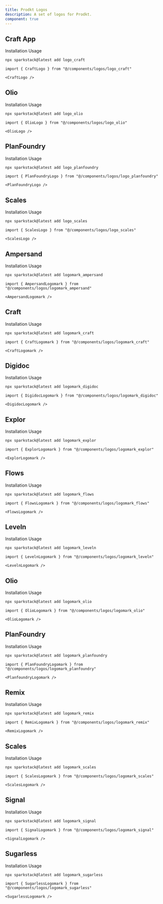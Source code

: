 ```yaml
---
title: Prodkt Logos
description: A set of logos for Prodkt.
component: true
---
```


## Craft App

<ComponentPreview name="logo_craft-demo" description="The Craft logo." />

<Tabs defaultValue="installation">

<TabsList>
  <TabsTrigger value="installation">Installation</TabsTrigger>
  <TabsTrigger value="usage">Usage</TabsTrigger>
</TabsList>

<TabsContent value="installation">

```bash
npx sparkstack@latest add logo_craft
```

</TabsContent>

<TabsContent value="usage">

```tsx
import { CraftLogo } from "@/components/logos/logo_craft"
```

```tsx
<CraftLogo />
```

</TabsContent>

</Tabs>

## Olio

<ComponentPreview name="logo_olio-demo" description="The Olio logo." />

<Tabs defaultValue="installation">

<TabsList>
  <TabsTrigger value="installation">Installation</TabsTrigger>
  <TabsTrigger value="usage">Usage</TabsTrigger>
</TabsList>

<TabsContent value="installation">

```bash
npx sparkstack@latest add logo_olio
```

</TabsContent>

<TabsContent value="usage">

```tsx
import { OlioLogo } from "@/components/logos/logo_olio"
```

```tsx
<OlioLogo />
```

</TabsContent>

</Tabs>

## PlanFoundry

<ComponentPreview
  name="logo_planfoundry-demo"
  description="The PlanFoundry logo."
/>

<Tabs defaultValue="installation">

<TabsList>
  <TabsTrigger value="installation">Installation</TabsTrigger>
  <TabsTrigger value="usage">Usage</TabsTrigger>
</TabsList>

<TabsContent value="installation">

```bash
npx sparkstack@latest add logo_planfoundry
```

</TabsContent>

<TabsContent value="usage">

```tsx
import { PlanFoundryLogo } from "@/components/logos/logo_planfoundry"
```

```tsx
<PlanFoundryLogo />
```

</TabsContent>

</Tabs>

## Scales

<ComponentPreview name="logo_scales-demo" description="The Scales logo." />

<Tabs defaultValue="installation">

<TabsList>
  <TabsTrigger value="installation">Installation</TabsTrigger>
  <TabsTrigger value="usage">Usage</TabsTrigger>
</TabsList>

<TabsContent value="installation">

```bash
npx sparkstack@latest add logo_scales
```

</TabsContent>

<TabsContent value="usage">

```tsx
import { ScalesLogo } from "@/components/logos/logo_scales"
```

```tsx
<ScalesLogo />
```

</TabsContent>

</Tabs>

## Ampersand

<ComponentPreview
  name="logomark_ampersand-demo"
  description="The Ampersand logomark."
/>

<Tabs defaultValue="installation">

<TabsList>
  <TabsTrigger value="installation">Installation</TabsTrigger>
  <TabsTrigger value="usage">Usage</TabsTrigger>
</TabsList>

<TabsContent value="installation">

```bash
npx sparkstack@latest add logomark_ampersand
```

</TabsContent>

<TabsContent value="usage">

```tsx
import { AmpersandLogomark } from "@/components/logos/logomark_ampersand"
```

```tsx
<AmpersandLogomark />
```

</TabsContent>

</Tabs>

## Craft

<ComponentPreview
  name="logomark_craft-demo"
  description="The Craft logomark."
/>

<Tabs defaultValue="installation">

<TabsList>
  <TabsTrigger value="installation">Installation</TabsTrigger>
  <TabsTrigger value="usage">Usage</TabsTrigger>
</TabsList>

<TabsContent value="installation">

```bash
npx sparkstack@latest add logomark_craft
```

</TabsContent>

<TabsContent value="usage">

```tsx
import { CraftLogomark } from "@/components/logos/logomark_craft"
```

```tsx
<CraftLogomark />
```

</TabsContent>

</Tabs>

## Digidoc

<ComponentPreview
  name="logomark_digidoc-demo"
  description="The Digidoc logomark."
/>

<Tabs defaultValue="installation">

<TabsList>
  <TabsTrigger value="installation">Installation</TabsTrigger>
  <TabsTrigger value="usage">Usage</TabsTrigger>
</TabsList>

<TabsContent value="installation">

```bash
npx sparkstack@latest add logomark_digidoc
```

</TabsContent>

<TabsContent value="usage">

```tsx
import { DigidocLogomark } from "@/components/logos/logomark_digidoc"
```

```tsx
<DigidocLogomark />
```

</TabsContent>

</Tabs>

## Explor

<ComponentPreview
  name="logomark_explor-demo"
  description="The Explor logomark."
/>

<Tabs defaultValue="installation">

<TabsList>
  <TabsTrigger value="installation">Installation</TabsTrigger>
  <TabsTrigger value="usage">Usage</TabsTrigger>
</TabsList>

<TabsContent value="installation">

```bash
npx sparkstack@latest add logomark_explor
```

</TabsContent>

<TabsContent value="usage">

```tsx
import { ExplorLogomark } from "@/components/logos/logomark_explor"
```

```tsx
<ExplorLogomark />
```

</TabsContent>

</Tabs>

## Flows

<ComponentPreview
  name="logomark_flows-demo"
  description="The Flows logomark."
/>

<Tabs defaultValue="installation">

<TabsList>
  <TabsTrigger value="installation">Installation</TabsTrigger>
  <TabsTrigger value="usage">Usage</TabsTrigger>
</TabsList>

<TabsContent value="installation">

```bash
npx sparkstack@latest add logomark_flows
```

</TabsContent>

<TabsContent value="usage">

```tsx
import { FlowsLogomark } from "@/components/logos/logomark_flows"
```

```tsx
<FlowsLogomark />
```

</TabsContent>

</Tabs>

## Leveln

<ComponentPreview
  name="logomark_leveln-demo"
  description="The Leveln logomark."
/>

<Tabs defaultValue="installation">

<TabsList>
  <TabsTrigger value="installation">Installation</TabsTrigger>
  <TabsTrigger value="usage">Usage</TabsTrigger>
</TabsList>

<TabsContent value="installation">

```bash
npx sparkstack@latest add logomark_leveln
```

</TabsContent>

<TabsContent value="usage">

```tsx
import { LevelnLogomark } from "@/components/logos/logomark_leveln"
```

```tsx
<LevelnLogomark />
```

</TabsContent>

</Tabs>

## Olio

<ComponentPreview name="logomark_olio-demo" description="The Olio logomark." />

<Tabs defaultValue="installation">

<TabsList>
  <TabsTrigger value="installation">Installation</TabsTrigger>
  <TabsTrigger value="usage">Usage</TabsTrigger>
</TabsList>

<TabsContent value="installation">

```bash
npx sparkstack@latest add logomark_olio
```

</TabsContent>

<TabsContent value="usage">

```tsx
import { OlioLogomark } from "@/components/logos/logomark_olio"
```

```tsx
<OlioLogomark />
```

</TabsContent>

</Tabs>

## PlanFoundry

<ComponentPreview
  name="logomark_planfoundry-demo"
  description="The Planfoundry logomark."
/>

<Tabs defaultValue="installation">

<TabsList>
  <TabsTrigger value="installation">Installation</TabsTrigger>
  <TabsTrigger value="usage">Usage</TabsTrigger>
</TabsList>

<TabsContent value="installation">

```bash
npx sparkstack@latest add logomark_planfoundry
```

</TabsContent>

<TabsContent value="usage">

```tsx
import { PlanFoundryLogomark } from "@/components/logos/logomark_planfoundry"
```

```tsx
<PlanfoundryLogomark />
```

</TabsContent>

</Tabs>

## Remix

<ComponentPreview
  name="logomark_remix-demo"
  description="The Remix logomark."
/>

<Tabs defaultValue="installation">

<TabsList>
  <TabsTrigger value="installation">Installation</TabsTrigger>
  <TabsTrigger value="usage">Usage</TabsTrigger>
</TabsList>

<TabsContent value="installation">

```bash
npx sparkstack@latest add logomark_remix
```

</TabsContent>

<TabsContent value="usage">

```tsx
import { RemixLogomark } from "@/components/logos/logomark_remix"
```

```tsx
<RemixLogomark />
```

</TabsContent>

</Tabs>

## Scales

<ComponentPreview
  name="logomark_scales-demo"
  description="The Scales logomark."
/>

<Tabs defaultValue="installation">

<TabsList>
  <TabsTrigger value="installation">Installation</TabsTrigger>
  <TabsTrigger value="usage">Usage</TabsTrigger>
</TabsList>

<TabsContent value="installation">

```bash
npx sparkstack@latest add logomark_scales
```

</TabsContent>

<TabsContent value="usage">

```tsx
import { ScalesLogomark } from "@/components/logos/logomark_scales"
```

```tsx
<ScalesLogomark />
```

</TabsContent>

</Tabs>

## Signal

<ComponentPreview
  name="logomark_signal-demo"
  description="The Signal logomark."
/>

<Tabs defaultValue="installation">

<TabsList>
  <TabsTrigger value="installation">Installation</TabsTrigger>
  <TabsTrigger value="usage">Usage</TabsTrigger>
</TabsList>

<TabsContent value="installation">

```bash
npx sparkstack@latest add logomark_signal
```

</TabsContent>

<TabsContent value="usage">

```tsx
import { SignalLogomark } from "@/components/logos/logomark_signal"
```

```tsx
<SignalLogomark />
```

</TabsContent>

</Tabs>

## Sugarless

<ComponentPreview
  name="logomark_sugarless-demo"
  description="The Sugarless logomark."
/>

<Tabs defaultValue="installation">

<TabsList>
  <TabsTrigger value="installation">Installation</TabsTrigger>
  <TabsTrigger value="usage">Usage</TabsTrigger>
</TabsList>

<TabsContent value="installation">

```bash
npx sparkstack@latest add logomark_sugarless
```

</TabsContent>

<TabsContent value="usage">

```tsx
import { SugarlessLogomark } from "@/components/logos/logomark_sugarless"
```

```tsx
<SugarlessLogomark />
```

</TabsContent>

</Tabs>

